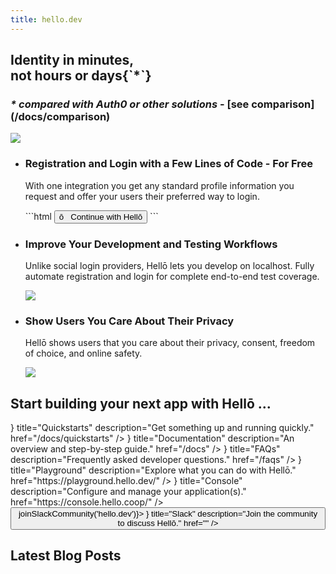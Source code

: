 ```yaml
---
title: hello.dev
---
```



<main className="max-w-5xl mx-auto">
<section className="flex flex-col md:flex-row md:items-end md:justify-between mt-10">
    <div>
        <h1 className="text-4xl md:text-6xl font-bold leading-tight">Identity in minutes,<br/>not hours or days<span className="opacity-80">{`*`}</span></h1>
        <h3 className="mt-6 text-xl"><i>* compared with <b>Auth0</b> or other solutions</i> - <b>[see comparison](/docs/comparison)</b></h3>
    </div>
    <picture id="hero-img" className="flex-shrink-0 mt-10 md:mt-0 md:-mb-6 mx-auto">
        <source srcSet="https://cdn.hello.coop/images/mockup-light.png" media="(prefers-color-scheme: dark)" />
        <img src="https://cdn.hello.coop/images/mockup.png" className="h-80"/>
    </picture>
</section>

<ul className="flex flex-col md:flex-row my-20 gap-8 md:gap-6">
    <li className="md:w-1/3">
        <h3 className="text-lg font-bold">Registration and Login with a Few Lines of Code - For Free</h3>
        <p className="mt-7 opacity-80 md:mb-20">With one integration you get any standard profile information you request and offer your users their preferred way to login.</p>
        ```html
        <button class="hello-btn">
         ō&nbsp;&nbsp;&nbsp;Continue with Hellō
        </button>
        ```
    </li>
    <li className="md:w-1/3">
        <h3 className="text-lg font-bold">Improve Your Development and Testing Workflows</h3>
        <p className="mt-4 opacity-80">Unlike social login providers, Hellō lets you develop on localhost. Fully automate registration and login for complete end-to-end test coverage.</p>
        <img src="ci-cd.png" className="mt-6 md:mt-12 w-64 mx-auto object-fit" />
    </li>
    <li className="md:w-1/3">
        <h3 className="text-lg font-bold">Show Users You Care About Their Privacy</h3>
        <p className="mt-4 opacity-80">Hellō shows users that you care about their privacy, consent, freedom of choice, and online safety.</p>
        <img src="privacy.png" className="mt-10 md:mt-16 w-64 mx-auto object-fit" />
    </li>
</ul>

<section className="my-20">
    <h2 className="text-3xl font-bold leading-tight">Start building your next app with Hellō ...</h2>
    <Cards>
        <Card icon={<QuickstartIcon/>} title="Quickstarts" description="Get something up and running quickly." href="/docs/quickstarts" />
        <Card icon={<DocIcon/>} title="Documentation" description="An overview and step-by-step guide." href="/docs" />
        <Card icon={<FAQIcon/>} title="FAQs" description="Frequently asked developer questions." href="/faqs" />
        <Card icon={<PlaygroundIcon/>} title="Playground" description="Explore what you can do with Hellō." href="https://playground.hello.dev/" />
        <Card icon={<ConsoleIcon/>} title="Console" description="Configure and manage your application(s)." href="https://console.hello.coop/" />
        <button onClick={() => joinSlackCommunity('hello.dev')}>
            <Card icon={<SlackIcon/>} title="Slack" description="Join the community to discuss Hellō." href="" />
        </button>
    </Cards>
</section>

<section className="my-20">
    <h2 className="text-3xl font-bold leading-tight">Latest Blog Posts</h2>
    <Feed/>
</section>
</main>

<style jsx>{`
#hero-img {
    animation: float 5s infinite;
}
@keyframes float {
    0%,
    100% {
        transform: translateY(0px);
    }
    50% {
        transform: translateY(-10px);
    }
}
`}</style>
